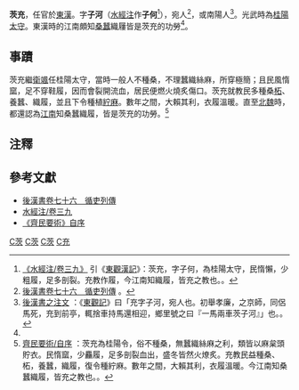 '''茨充'''，任官於[[東漢|東漢]]。字'''子河'''（[[水經注|水經注]]作'''子何'''<ref name="水經注">[http://zh.wikisource.org/wiki/%E6%B0%B4%E7%B6%93%E6%B3%A8/39 《水經注/卷三九》] {{Wayback|url=http://zh.wikisource.org/wiki/%E6%B0%B4%E7%B6%93%E6%B3%A8/39 |date=20211023100105 }}引《[[東觀漢記|東觀漢記]]》：茨充，字子何，為桂陽太守，民惰懶，少粗履，足多剖裂。充教作履，今江南知織履，皆充之教也。。</ref>），宛人<ref name="後漢書">[http://zh.wikisource.org/wiki/%E5%BE%8C%E6%BC%A2%E6%9B%B8/%E5%8D%B776 後漢書卷七十六　循吏列傳] {{Wayback|url=http://zh.wikisource.org/wiki/%E5%BE%8C%E6%BC%A2%E6%9B%B8/%E5%8D%B776 |date=20211021113721 }}。</ref>，或南陽人<ref name="東觀記">[http://zh.wikisource.org/wiki/%E5%BE%8C%E6%BC%A2%E6%9B%B8/%E5%8D%B776 後漢書之注文] {{Wayback|url=http://zh.wikisource.org/wiki/%E5%BE%8C%E6%BC%A2%E6%9B%B8/%E5%8D%B776 |date=20211021113721 }}：《[[東觀漢記|東觀記]]》曰「充字子河，宛人也。初舉孝廉，之京師，同侶馬死，充到前亭，輒捨車持馬還相迎，鄉里號之曰『一馬兩車茨子河』」也。。</ref>。光武時為[[桂陽|桂陽]][[太守|太守]]。東漢時的江南頗知[[桑|桑]][[蠶|蠶]]織屨皆是茨充的功勞<ref name="東觀記" />。

==事蹟==

茨充繼[[衛颯|衛颯]]任桂陽太守，當時一般人不種桑，不理蠶織絲麻，所穿極簡；且民風惰窳，足不穿鞋履，因而會裂開流血，居民便燃火燒炙傷口。茨充就教民多種桑[[柘|柘]]、養蠶、織履，並且下令種植[[苎麻属|紵麻]]。數年之間，大賴其利，衣履溫暖。直至[[北魏|北魏]]時，都還認為[[江南|江南]]知桑蠶織履，皆是茨充的功勞。<ref name="要術">[http://zh.wikisource.org/wiki/%E9%BD%8A%E6%B0%91%E8%A6%81%E8%A1%93/%E5%BA%8F 齊民要術/自序] {{Wayback|url=http://zh.wikisource.org/wiki/%E9%BD%8A%E6%B0%91%E8%A6%81%E8%A1%93/%E5%BA%8F |date=20210305094430 }}：茨充為桂陽令，俗不種桑，無蠶織絲麻之利，類皆以麻枲頭貯衣。民惰窳，少麤履，足多剖裂血出，盛冬皆然火燎炙。充教民益種桑、柘，養蠶，織履，復令種紵麻。數年之間，大賴其利，衣履溫暖。今江南知桑蠶織履，皆充之教也。。</ref>


==注釋==
<references />

==參考文獻==
* [http://zh.wikisource.org/wiki/%E5%BE%8C%E6%BC%A2%E6%9B%B8/%E5%8D%B776 後漢書卷七十六　循吏列傳] {{Wayback|url=http://zh.wikisource.org/wiki/%E5%BE%8C%E6%BC%A2%E6%9B%B8/%E5%8D%B776 |date=20211021113721 }}
* [http://zh.wikisource.org/wiki/%E6%B0%B4%E7%B6%93%E6%B3%A8/39 水經注/卷三九] {{Wayback|url=http://zh.wikisource.org/wiki/%E6%B0%B4%E7%B6%93%E6%B3%A8/39 |date=20211023100105 }}
* [http://zh.wikisource.org/wiki/%E9%BD%8A%E6%B0%91%E8%A6%81%E8%A1%93/%E5%BA%8F 《齊民要術》自序] {{Wayback|url=http://zh.wikisource.org/wiki/%E9%BD%8A%E6%B0%91%E8%A6%81%E8%A1%93/%E5%BA%8F |date=20210305094430 }}

[[Category:東漢政治人物|C茨]]
[[Category:東漢太守|C茨]]
[[Category:南陽人|C茨]]
[[Category:茨姓|C充]]